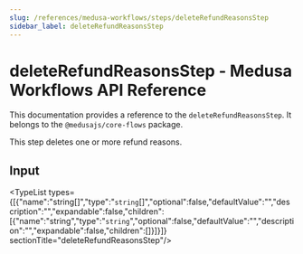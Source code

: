 ```yaml
---
slug: /references/medusa-workflows/steps/deleteRefundReasonsStep
sidebar_label: deleteRefundReasonsStep
---
```



# deleteRefundReasonsStep - Medusa Workflows API Reference

This documentation provides a reference to the `deleteRefundReasonsStep`. It belongs to the `@medusajs/core-flows` package.

This step deletes one or more refund reasons.

## Input

<TypeList types={[{"name":"string[]","type":"`string`[]","optional":false,"defaultValue":"","description":"","expandable":false,"children":[{"name":"string","type":"`string`","optional":false,"defaultValue":"","description":"","expandable":false,"children":[]}]}]}  sectionTitle="deleteRefundReasonsStep"/>
